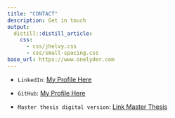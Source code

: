 ```yaml
---
title: "CONTACT"
description: Get in touch
output:
  distill::distill_article:
    css:
      - css/jhelvy.css
      - css/small-spacing.css
base_url: https://www.onelyder.com
---
```



* `LinkedIn`: [My Profile Here](https://www.linkedin.com/in/onelyder/)

* `GitHub`: [My Profile Here](https://www.github.com/lyder7)

* `Master thesis digital version`: [Link Master Thesis](https://lyder7.github.io/testing/)